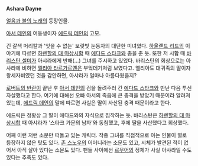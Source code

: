 '''Ashara Dayne'''



[[얼음과 불의 노래]]의 등장인물.

[[아서 데인]]의 여동생이자 [[에드릭 데인]]의 고모.

긴 갈색 머리칼과 '잊을 수 없는' 보랏빛 눈동자의 대단한 미녀였다. [[하울랜드 리드]]의 이야기에 따르면 [[하렌할의 대 마상시합]] 때 [[에다드 스타크]]와 춤을 춘 듯. 또한 저 시합 때 [[바리스탄 셀미]]가 아샤라에게 반해(...) 그녀를 주시하고 있었다. 바리스탄의 회상으로는 아샤라에 비하면 [[엘리아 타르가르옌]]은 부엌데기처럼 보였다고. 엘리아도 대귀족의 딸이자 왕세자비였던 것을 감안하면, 아샤라가 얼마나 아름다웠을지?

[[로버트의 반란]]이 끝난 후 [[아서 데인]]의 검을 돌려주러 간 [[에다드 스타크]]와 만난 다음 투신자살했다고 한다. 여기에 대해선 오빠 아서의 죽음에 큰 충격을 받았기 때문이라 알려져 있는데, [[에드릭 데인]]의 말에 따르면 사실은 딸이 사산된 충격 때문이라고 한다. 

에드릭은 정황상 그 딸이 에다드와의 자식으로 짐작하는 듯. 바리스탄은 [[하렌할의 대 마상시합]] 때 아샤라가 '스타크 가문의 남자'와 동침했고, 후에 딸을 사산했다고 회상했다.

어째 이런 저런 소문만 떠돌고 있는 캐릭터. 작중 그녀를 직접적으로 아는 인물이 별로 등장하지 않은 탓도 있다. [[존 스노우]]의 어머니라는 소문도 있고, 시체가 발견된 적이 없어서 아직 살아 있다는 소문도 있다. 팬들 사이에선 [[르무어]]의 정체가 사실 아샤라일 수도 있다는 추측도 있다.

